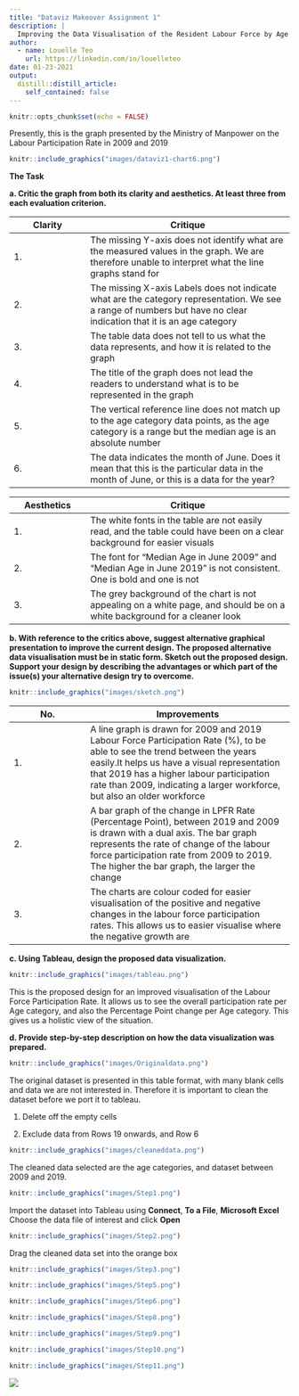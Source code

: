 ```yaml
---
title: "Dataviz Makeover Assignment 1"
description: |
  Improving the Data Visualisation of the Resident Labour Force by Age Chart, by MOM
author:
  - name: Louelle Teo
    url: https://linkedin.com/in/louelleteo
date: 01-23-2021
output:
  distill::distill_article:
    self_contained: false
---
```



```r
knitr::opts_chunk$set(echo = FALSE)
```

Presently, this is the graph presented by the Ministry of Manpower on the Labour Participation Rate in 2009 and 2019

```r
knitr::include_graphics("images/dataviz1-chart6.png")
```



**The Task**

**a. Critic the graph from both its clarity and aesthetics. At least three from each evaluation criterion.**


|Clarity|Critique|
|---|--------|
|1. |The missing Y-axis does not identify what are the measured values in the graph. We are therefore unable to interpret what the line graphs stand for|
|2. |The missing X-axis Labels does not indicate what are the category representation. We see a range of numbers but have no clear indication that it is an age category|
|3. |The table data does not tell to us what the data represents, and how it is related to the graph|
|4. |The title of the graph does not lead the readers to understand what is to be represented in the graph|
|5. |The vertical reference line does not match up to the age category data points, as the age category is a range but the median age is an absolute number|
|6. |The data indicates the month of June. Does it mean that this is the particular data in the month of June, or this is a data for the year?|




|Aesthetics|Critique|
|---|--------|
|1. |The white fonts in the table are not easily read, and the table could have been on a clear background for easier visuals|
|2. |The font for "Median Age in June 2009" and "Median Age in June 2019" is not consistent. One is bold and one is not|
|3. |The grey background of the chart is not appealing on a white page, and should be on a white background for a cleaner look|



**b. With reference to the critics above, suggest alternative graphical presentation to improve the current design. The proposed alternative data visualisation must be in static form. Sketch out the proposed design. Support your design by describing the advantages or which part of the issue(s) your alternative design try to overcome. **

```r
knitr::include_graphics("images/sketch.png")
```


|No. |Improvements|
|---|--------|
|1. |A line graph is drawn for 2009 and 2019 Labour Force Participation Rate (%), to be able to see the trend between the years easily.It helps us have a visual representation that 2019 has a higher labour participation rate than 2009, indicating a larger workforce, but also an older workforce|
|2. |A bar graph of the change in LPFR Rate (Percentage Point), between 2019 and 2009 is drawn with a dual axis. The bar graph represents the rate of change of the labour force participation rate from 2009 to 2019. The higher the bar graph, the larger the change|
|3. |The charts are colour coded for easier visualisation of the positive and negative changes in the labour force participation rates. This allows us to easier visualise where the negative growth are|


**c. Using Tableau, design the proposed data visualization. **

```r
knitr::include_graphics("images/tableau.png")
```


This is the proposed design for an improved visualisation of the Labour Force Participation Rate. It allows us to see the overall participation rate per Age category, and also the Percentage Point change per Age category. This gives us a holistic view of the situation.


**d. Provide step-by-step description on how the data visualization was prepared. **

```r
knitr::include_graphics("images/Originaldata.png")
```

The original dataset is presented in this table format, with many blank cells and data we are not interested in. Therefore it is important to clean the dataset before we port it to tableau.

1. Delete off the empty cells

2. Exclude data from Rows 19 onwards, and Row 6

```r
knitr::include_graphics("images/cleaneddata.png")
```


The cleaned data selected are the age categories, and dataset between 2009 and 2019.

```r
knitr::include_graphics("images/Step1.png")
```


Import the dataset into Tableau using **Connect**, **To a File**, **Microsoft Excel**
Choose the data file of interest and click **Open**

```r
knitr::include_graphics("images/Step2.png")
```

Drag the cleaned data set into the orange box


```r
knitr::include_graphics("images/Step3.png")
```

```r
knitr::include_graphics("images/Step5.png")
```

```r
knitr::include_graphics("images/Step6.png")
```


```r
knitr::include_graphics("images/Step8.png")
```


```r
knitr::include_graphics("images/Step9.png")
```


```r
knitr::include_graphics("images/Step10.png")
```


```r
knitr::include_graphics("images/Step11.png")
```

![](https://youtu.be/MuHbofOWVVg)